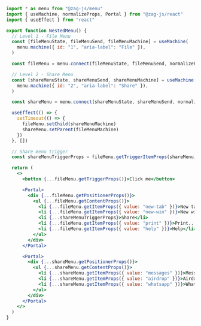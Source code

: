 ```jsx
import * as menu from "@zag-js/menu"
import { useMachine, normalizeProps, Portal } from "@zag-js/react"
import { useEffect } from "react"

export function NestedMenu() {
  // Level 1 - File Menu
  const [fileMenuState, fileMenuSend, fileMenuMachine] = useMachine(
    menu.machine({ id: "1", "aria-label": "File" }),
  )

  const fileMenu = menu.connect(fileMenuState, fileMenuSend, normalizeProps)

  // Level 2 - Share Menu
  const [shareMenuState, shareMenuSend, shareMenuMachine] = useMachine(
    menu.machine({ id: "2", "aria-label": "Share" }),
  )

  const shareMenu = menu.connect(shareMenuState, shareMenuSend, normalizeProps)

  useEffect(() => {
    setTimeout(() => {
      fileMenu.setChild(shareMenuMachine)
      shareMenu.setParent(fileMenuMachine)
    })
  }, [])

  // Share menu trigger
  const shareMenuTriggerProps = fileMenu.getTriggerItemProps(shareMenu)

  return (
    <>
      <button {...fileMenu.getTriggerProps()}>Click me</button>

      <Portal>
        <div {...fileMenu.getPositionerProps()}>
          <ul {...fileMenu.getContentProps()}>
            <li {...fileMenu.getItemProps({ value: "new-tab" })}>New tab</li>
            <li {...fileMenu.getItemProps({ value: "new-win" })}>New window</li>
            <li {...shareMenuTriggerProps}>Share</li>
            <li {...fileMenu.getItemProps({ value: "print" })}>Print...</li>
            <li {...fileMenu.getItemProps({ value: "help" })}>Help</li>
          </ul>
        </div>
      </Portal>

      <Portal>
        <div {...shareMenu.getPositionerProps()}>
          <ul {...shareMenu.getContentProps()}>
            <li {...shareMenu.getItemProps({ value: "messages" })}>Messages</li>
            <li {...shareMenu.getItemProps({ value: "airdrop" })}>Airdrop</li>
            <li {...shareMenu.getItemProps({ value: "whatsapp" })}>WhatsApp</li>
          </ul>
        </div>
      </Portal>
    </>
  )
}
```
